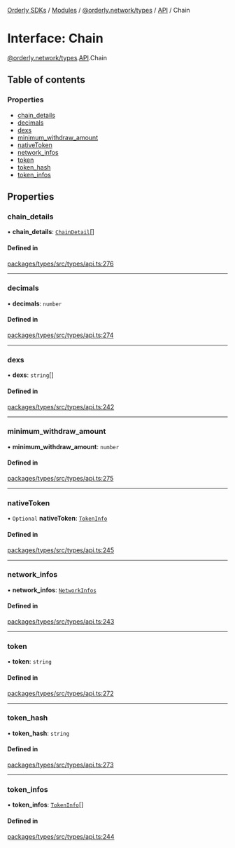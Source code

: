 [Orderly SDKs](./../README) / [Modules](./../modules) / [@orderly.network/types](./../modules/orderly_network_types) / [API](./../modules/orderly_network_types.API) / Chain

# Interface: Chain

[@orderly.network/types](./../modules/orderly_network_types).[API](./../modules/orderly_network_types.API).Chain

## Table of contents

### Properties

- [chain\_details](./orderly_network_types.API.Chain#chain_details)
- [decimals](./orderly_network_types.API.Chain#decimals)
- [dexs](./orderly_network_types.API.Chain#dexs)
- [minimum\_withdraw\_amount](./orderly_network_types.API.Chain#minimum_withdraw_amount)
- [nativeToken](./orderly_network_types.API.Chain#nativetoken)
- [network\_infos](./orderly_network_types.API.Chain#network_infos)
- [token](./orderly_network_types.API.Chain#token)
- [token\_hash](./orderly_network_types.API.Chain#token_hash)
- [token\_infos](./orderly_network_types.API.Chain#token_infos)

## Properties

### chain\_details

• **chain\_details**: [`ChainDetail`](./orderly_network_types.API.ChainDetail)[]

#### Defined in

[packages/types/src/types/api.ts:276](./https://gitlab.com/orderlynetwork/orderly-fe/orderly-web/-/blob/3f38d838/packages/types/src/types/api.ts#L276)

___

### decimals

• **decimals**: `number`

#### Defined in

[packages/types/src/types/api.ts:274](./https://gitlab.com/orderlynetwork/orderly-fe/orderly-web/-/blob/3f38d838/packages/types/src/types/api.ts#L274)

___

### dexs

• **dexs**: `string`[]

#### Defined in

[packages/types/src/types/api.ts:242](./https://gitlab.com/orderlynetwork/orderly-fe/orderly-web/-/blob/3f38d838/packages/types/src/types/api.ts#L242)

___

### minimum\_withdraw\_amount

• **minimum\_withdraw\_amount**: `number`

#### Defined in

[packages/types/src/types/api.ts:275](./https://gitlab.com/orderlynetwork/orderly-fe/orderly-web/-/blob/3f38d838/packages/types/src/types/api.ts#L275)

___

### nativeToken

• `Optional` **nativeToken**: [`TokenInfo`](./orderly_network_types.API.TokenInfo)

#### Defined in

[packages/types/src/types/api.ts:245](./https://gitlab.com/orderlynetwork/orderly-fe/orderly-web/-/blob/3f38d838/packages/types/src/types/api.ts#L245)

___

### network\_infos

• **network\_infos**: [`NetworkInfos`](./orderly_network_types.API.NetworkInfos)

#### Defined in

[packages/types/src/types/api.ts:243](./https://gitlab.com/orderlynetwork/orderly-fe/orderly-web/-/blob/3f38d838/packages/types/src/types/api.ts#L243)

___

### token

• **token**: `string`

#### Defined in

[packages/types/src/types/api.ts:272](./https://gitlab.com/orderlynetwork/orderly-fe/orderly-web/-/blob/3f38d838/packages/types/src/types/api.ts#L272)

___

### token\_hash

• **token\_hash**: `string`

#### Defined in

[packages/types/src/types/api.ts:273](./https://gitlab.com/orderlynetwork/orderly-fe/orderly-web/-/blob/3f38d838/packages/types/src/types/api.ts#L273)

___

### token\_infos

• **token\_infos**: [`TokenInfo`](./orderly_network_types.API.TokenInfo)[]

#### Defined in

[packages/types/src/types/api.ts:244](./https://gitlab.com/orderlynetwork/orderly-fe/orderly-web/-/blob/3f38d838/packages/types/src/types/api.ts#L244)
